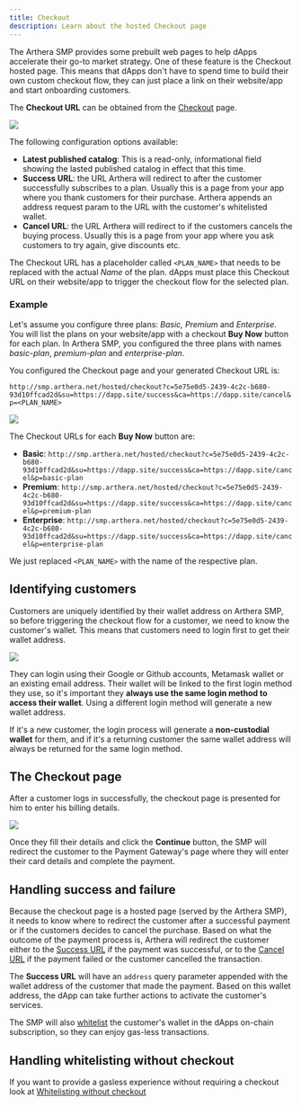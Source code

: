 ```yaml
---
title: Checkout
description: Learn about the hosted Checkout page
---
```

The Arthera SMP provides some prebuilt web pages to help dApps accelerate their go-to market strategy. One of these feature is the Checkout hosted page.
This means that dApps don't have to spend time to build their own custom checkout flow, they can just place a link on their website/app and start onboarding customers.

The **Checkout URL** can be obtained from the [Checkout](/smp/guide#5-the-checkout-form) page.

<img src="/img/smp3.png"/>

The following configuration options available:
- **Latest published catalog**: This is a read-only, informational field showing the lasted published catalog in effect that this time.
- **Success URL**: the URL Arthera will redirect to after the customer successfully subscribes to a plan. Usually this is a page from your app where you thank customers for their purchase. Arthera appends an address request param to the URL with the customer's whitelisted wallet.
- **Cancel URL**: the URL Arthera will redirect to if the customers cancels the buying process. Usually this is a page from your app where you ask customers to try again, give discounts etc.

The Checkout URL has a placeholder called `<PLAN_NAME>` that needs to be replaced with the actual _Name_ of the plan. dApps must place this Checkout URL on their website/app to trigger the checkout flow for the selected plan.

### Example

Let's assume you configure three plans: _Basic, Premium_ and _Enterprise_. You will list the plans on your website/app with a checkout **Buy Now** button for each plan.
In Arthera SMP, you configured the three plans with names _basic-plan_, _premium-plan_ and _enterprise-plan_.

You configured the Checkout page and your generated Checkout URL is:

`http://smp.arthera.net/hosted/checkout?c=5e75e0d5-2439-4c2c-b680-93d10ffcad2d&su=https://dapp.site/success&ca=https://dapp.site/cancel&p=<PLAN_NAME>`


<img src="/img/smp8.png"/>

The Checkout URLs for each **Buy Now** button are:
- **Basic**: `http://smp.arthera.net/hosted/checkout?c=5e75e0d5-2439-4c2c-b680-93d10ffcad2d&su=https://dapp.site/success&ca=https://dapp.site/cancel&p=basic-plan`
- **Premium**: `http://smp.arthera.net/hosted/checkout?c=5e75e0d5-2439-4c2c-b680-93d10ffcad2d&su=https://dapp.site/success&ca=https://dapp.site/cancel&p=premium-plan`
- **Enterprise**: `http://smp.arthera.net/hosted/checkout?c=5e75e0d5-2439-4c2c-b680-93d10ffcad2d&su=https://dapp.site/success&ca=https://dapp.site/cancel&p=enterprise-plan`

We just replaced `<PLAN_NAME>` with the name of the respective plan.

## Identifying customers
Customers are uniquely identified by their wallet address on Arthera SMP, so before triggering the checkout flow for a customer, we need to know the customer's wallet.
This means that customers need to login first to get their wallet address.

<img src="/img/smp6.png"/>

They can login using their Google or Github accounts, Metamask wallet or an existing email address. Their wallet will be linked to the first login method they use, so it's important they **always use the same login method to access their wallet**.
Using a different login method will generate a new wallet address.

If it's a new customer, the login process will generate a **non-custodial wallet** for them, and if it's a returning customer the same wallet address will always be returned for the same login method.

## The Checkout page
After a customer logs in successfully, the checkout page is presented for him to enter his billing details.

<img src="/img/smp7.png"/>

Once they fill their details and click the **Continue** button, the SMP will redirect the customer to the Payment Gateway's page where they will enter their card details and complete the payment.

## Handling success and failure
Because the checkout page is a hosted page (served by the Arthera SMP), it needs to know where to redirect the customer after a successful payment or if the customers decides to cancel the purchase.
Based on what the outcome of the payment process is, Arthera will redirect the customer either to the [Success URL](/smp/guide#5-the-checkout-form) if the payment was successful, or to the [Cancel URL](/smp/guide#5-the-checkout-form) if the payment failed or the customer cancelled the transaction.

The **Success URL** will have an `address` query parameter appended with the wallet address of the customer that made the payment. Based on this wallet address, the dApp can take further actions to activate the customer's services.

The SMP will also [whitelist](/smp/manage-customers/whitelist-blacklist) the customer's wallet in the dApps on-chain subscription, so they can enjoy gas-less transactions.

## Handling whitelisting without checkout
If you want to provide a gasless experience without requiring a checkout look at [Whitelisting without checkout](/smp/manage-customers/whitelist-blacklist#whitelisting-without-checkout)